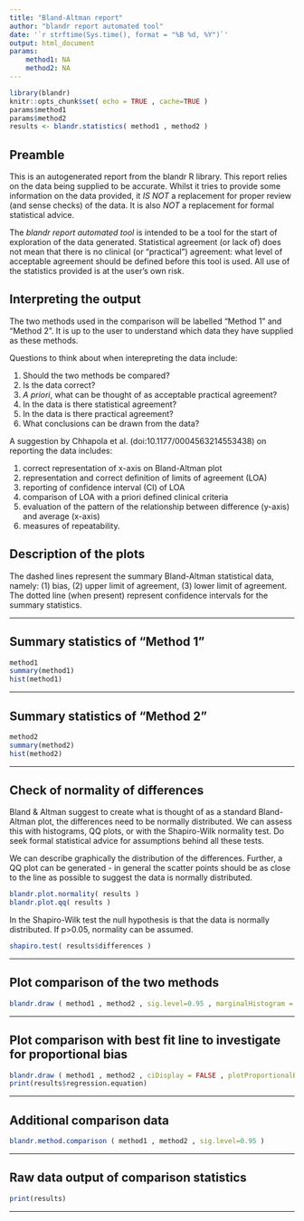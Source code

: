 ```yaml
---
title: "Bland-Altman report"
author: "blandr report automated tool"
date: '`r strftime(Sys.time(), format = "%B %d, %Y")`'
output: html_document
params:
    method1: NA
    method2: NA
---
```


```r
library(blandr)
knitr::opts_chunk$set( echo = TRUE , cache=TRUE )
params$method1
params$method2
results <- blandr.statistics( method1 , method2 )
```

## Preamble

This is an autogenerated report from the blandr R library. This report relies on the data being supplied to be accurate. Whilst it tries to provide some information on the data provided, it *IS NOT* a replacement for proper review (and sense checks) of the data. It is also *NOT* a replacement for formal statistical advice.  

The *blandr report automated tool* is intended to be a tool for the start of exploration of the data generated. Statistical agreement (or lack of) does not mean that there is no clinical (or "practical") agreement: what level of acceptable agreement should be defined before this tool is used. All use of the statistics provided is at the user's own risk.

## Interpreting the output

The two methods used in the comparison will be labelled "Method 1" and "Method 2". It is up to the user to understand which data they have supplied as these methods.

Questions to think about when interepreting the data include:

1. Should the two methods be compared?
2. Is the data correct?
3. *A priori*, what can be thought of as acceptable practical agreement?
4. In the data is there statistical agreement?
5. In the data is there practical agreement?
6. What conclusions can be drawn from the data?

A suggestion by Chhapola et al. (doi:10.1177/0004563214553438) on reporting the data includes:

1. correct representation of x-axis on Bland-Altman plot
2. representation and correct definition of limits of agreement (LOA)
3. reporting of confidence interval (CI) of LOA
4. comparison of LOA with a priori defined clinical criteria
5. evaluation of the pattern of the relationship between difference (y-axis) and average (x-axis)
6. measures of repeatability.

## Description of the plots

The dashed lines represent the summary Bland-Altman statistical data, namely: (1) bias, (2) upper limit of agreement, (3) lower limit of agreement. The dotted line (when present) represent confidence intervals for the summary statistics.

***

## Summary statistics of "Method 1"

```r
method1
summary(method1)
hist(method1)
```

***

## Summary statistics of "Method 2"

```r
method2
summary(method2)
hist(method2)
```

***

## Check of normality of differences

Bland & Altman suggest to create what is thought of as a standard Bland-Altman plot, the differences need to be normally distributed. We can assess this with histograms, QQ plots, or with the Shapiro-Wilk normality test. Do seek formal statistical advice for assumptions behind all these tests.

We can describe graphically the distribution of the differences. Further, a QQ plot can be generated - in general the scatter points should be as close to the line as possible to suggest the data is normally distributed.
```r
blandr.plot.normality( results )
blandr.plot.qq( results )
```

In the Shapiro-Wilk test the null hypothesis is that the data is normally distributed. If p>0.05, normality can be assumed.
```r
shapiro.test( results$differences )
```

***

## Plot comparison of the two methods

```r
blandr.draw ( method1 , method2 , sig.level=0.95 , marginalHistogram = TRUE )
```

***

## Plot comparison with best fit line to investigate for proportional bias

```r
blandr.draw ( method1 , method2 , ciDisplay = FALSE , plotProportionalBias = TRUE )
print(results$regression.equation)
```

***

## Additional comparison data

```r
blandr.method.comparison ( method1 , method2 , sig.level=0.95 )
```

***

## Raw data output of comparison statistics
```r
print(results)
```

***
